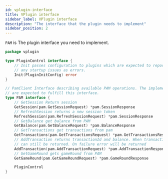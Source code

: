 ```yaml
---
id: vplugin-interface
title: VPlugin interface
sidebar_label: VPlugin interface
description: "The interface that the plugin needs to implement"
sidebar_position: 2
---
```


`PAM` is The plugin interface you need to implement.

```go
package vplugin

type PluginControl interface {
	// Init passes configuration to plugins which are expected to report
	// any startup issues as errors.
	Init(PluginInitConfig) error
}

// PamClient Interface describing available PAM operations. The implementing plugins
// are expected to fulfill this interface.
type PAM interface {
	// GetSession Return session
	GetSession(pam.GetSessionRequest) *pam.SessionResponse
	// RefreshSession returns a new session token
	RefreshSession(pam.RefreshSessionRequest) *pam.SessionResponse
	// GetBalance get balance from PAM
	GetBalance(pam.GetBalanceRequest) *pam.BalanceResponse
	// GetTransactions get transactions from pam
	GetTransactions(pam.GetTransactionsRequest) *pam.GetTransactionsResponse
	// AddTransaction returns transactionId and balance. When transaction fails balance
	// can still be returned. On failure error will be returned
	AddTransaction(pam.AddTransactionRequest) *pam.AddTransactionResponse
	// GetGameRound gets gameRound from PAM
	GetGameRound(pam.GetGameRoundRequest) *pam.GameRoundResponse

	PluginControl
}
```